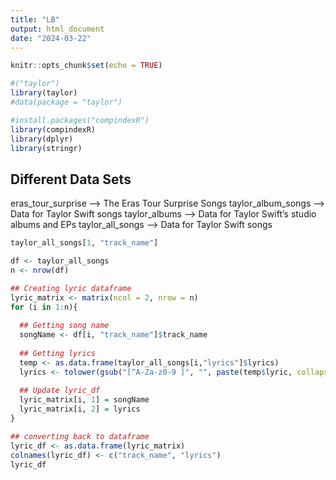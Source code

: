 ```yaml
---
title: "LB"
output: html_document
date: "2024-03-22"
---
```


```r
knitr::opts_chunk$set(echo = TRUE)
```


```r
#("taylor")
library(taylor)
#data(package = "taylor")

#install.packages("compindexR")
library(compindexR)
library(dplyr)
library(stringr)
```

## Different Data Sets

eras_tour_surprise  -->   The Eras Tour Surprise Songs
taylor_album_songs  -->   Data for Taylor Swift songs
taylor_albums  -->     Data for Taylor Swift's studio albums and EPs
taylor_all_songs  -->   Data for Taylor Swift songs



```r
taylor_all_songs[1, "track_name"]
```



```r
df <- taylor_all_songs 
n <- nrow(df)

## Creating lyric dataframe 
lyric_matrix <- matrix(ncol = 2, nrow = n)
for (i in 1:n){
  
  ## Getting song name
  songName <- df[i, "track_name"]$track_name
  
  ## Getting lyrics
  temp <- as.data.frame(taylor_all_songs[i,"lyrics"]$lyrics)
  lyrics <- tolower(gsub("[^A-Za-z0-9 ]", "", paste(temp$lyric, collapse = " ")))
  
  ## Update lyric_df
  lyric_matrix[i, 1] = songName
  lyric_matrix[i, 2] = lyrics
}

## converting back to dataframe 
lyric_df <- as.data.frame(lyric_matrix)
colnames(lyric_df) <- c("track_name", "lyrics")
lyric_df

```

